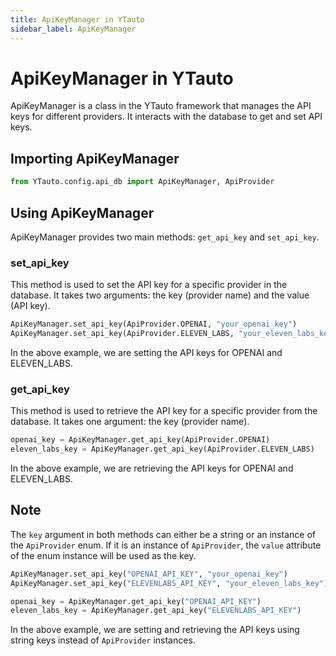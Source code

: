 ```yaml
---
title: ApiKeyManager in YTauto
sidebar_label: ApiKeyManager
---
```


# ApiKeyManager in YTauto

ApiKeyManager is a class in the YTauto framework that manages the API keys for different providers. It interacts with the database to get and set API keys.

## Importing ApiKeyManager

```python
from YTauto.config.api_db import ApiKeyManager, ApiProvider
```

## Using ApiKeyManager

ApiKeyManager provides two main methods: `get_api_key` and `set_api_key`.

### set_api_key

This method is used to set the API key for a specific provider in the database. It takes two arguments: the key (provider name) and the value (API key).

```python
ApiKeyManager.set_api_key(ApiProvider.OPENAI, "your_openai_key")
ApiKeyManager.set_api_key(ApiProvider.ELEVEN_LABS, "your_eleven_labs_key")
```

In the above example, we are setting the API keys for OPENAI and ELEVEN_LABS.

### get_api_key

This method is used to retrieve the API key for a specific provider from the database. It takes one argument: the key (provider name).

```python
openai_key = ApiKeyManager.get_api_key(ApiProvider.OPENAI)
eleven_labs_key = ApiKeyManager.get_api_key(ApiProvider.ELEVEN_LABS)
```
In the above example, we are retrieving the API keys for OPENAI and ELEVEN_LABS.

## Note

The `key` argument in both methods can either be a string or an instance of the `ApiProvider` enum. If it is an instance of `ApiProvider`, the `value` attribute of the enum instance will be used as the key.

```python
ApiKeyManager.set_api_key("OPENAI_API_KEY", "your_openai_key")
ApiKeyManager.set_api_key("ELEVENLABS_API_KEY", "your_eleven_labs_key")

openai_key = ApiKeyManager.get_api_key("OPENAI_API_KEY")
eleven_labs_key = ApiKeyManager.get_api_key("ELEVENLABS_API_KEY")
```
In the above example, we are setting and retrieving the API keys using string keys instead of `ApiProvider` instances.